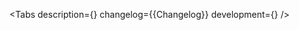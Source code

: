 

<Meta of={Stories} />

<ComponentHeader
    name='CardImage'
    children='Компонент изображения карты.'
/>

<Tabs
    description={<Description />}
    changelog={<Markdown>{Changelog}</Markdown>}
    development={<Development />}
/>
